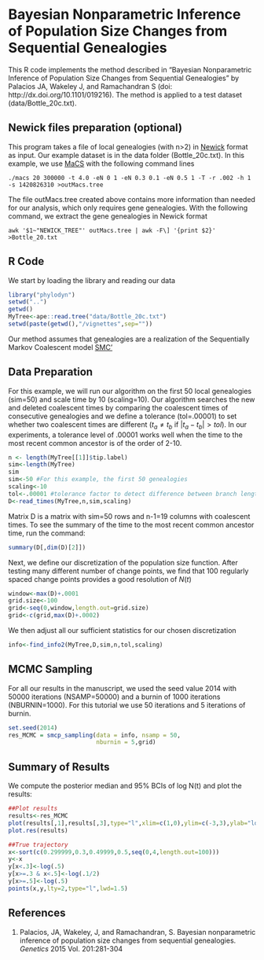 Bayesian Nonparametric Inference of Population Size Changes from Sequential Genealogies
==========================================================================


This R code implements the method described in "Bayesian Nonparametric Inference of Population Size Changes from Sequential Genealogies" by Palacios JA, Wakeley J, and Ramachandran S (doi: http://dx.doi.org/10.1101/019216). The method is applied to a test dataset (data/Bottle_20c.txt).


**Newick files preparation (optional)**
----------------------------

This program takes a file of local genealogies (with n>2) in [Newick](http://evolution.genetics.washington.edu/phylip/newicktree.html) format as input. Our example dataset  is in the data folder (Bottle_20c.txt). In this example, we use [MaCS](https://code.google.com/p/macs/) with the following command lines

```
./macs 20 300000 -t 4.0 -eN 0 1 -eN 0.3 0.1 -eN 0.5 1 -T -r .002 -h 1 -s 1420826310 >outMacs.tree
```
The file outMacs.tree created above contains more information than needed for our analysis, which only requires gene genealogies. With the following command, we extract the gene genealogies in Newick format
```
awk '$1~"NEWICK_TREE"' outMacs.tree | awk -F\] '{print $2}' >Bottle_20.txt
```

**R Code**
---------------
We start by loading the library and reading our data
```r
library("phylodyn")
setwd("..")
getwd()
MyTree<-ape::read.tree("data/Bottle_20c.txt")
setwd(paste(getwd(),"/vignettes",sep=""))
```
Our method assumes that genealogies are a realization of the Sequentially Markov Coalescent model [SMC'](http://bmcgenet.biomedcentral.com/articles/10.1186/1471-2156-7-16)



**Data Preparation**
----------------------

For this example, we will run our algorithm on the first 50 local genealogies (sim=50) and scale time by 10 (scaling=10). Our algorithm searches the new and deleted coalescent times by comparing the coalescent times of consecutive genealogies and we define a tolerance (tol=.00001) to set whether two coalescent times are different ($t_{a} \neq t_{b}$ if $|t_{a}-t_{b}|>tol$). In our experiments, a tolerance level of .00001 works well when the time to the most recent common ancestor is of the order of 2-10. 

```r
n <- length(MyTree[[1]]$tip.label)
sim<-length(MyTree) 
sim
sim<-50 #For this example, the first 50 genealogies
scaling<-10
tol<-.00001 #tolerance factor to detect difference between branch lengths
D<-read_times(MyTree,n,sim,scaling)
```

Matrix D is a matrix with sim=50 rows and n-1=19 columns with coalescent times. To see the summary of the time to the most recent common ancestor time, run the command:

```r
summary(D[,dim(D)[2]])
```

Next, we define our discretization of the population size function. After testing many different number of change points, we find that 100 regularly spaced change points provides a good resolution of $N(t)$

```r
window<-max(D)+.0001
grid.size<-100
grid<-seq(0,window,length.out=grid.size)
grid<-c(grid,max(D)+.0002)
```

We then adjust all our sufficient statistics for our chosen discretization  

```r
info<-find_info2(MyTree,D,sim,n,tol,scaling)
```

**MCMC Sampling**
-----------------------

For all our results in the manuscript, we used the seed value 2014 with 50000 iterations (NSAMP=50000) and a burnin of 1000 iterations (NBURNIN=1000). For this tutorial we use 50 iterations and 5 iterations of burnin. 

```r
set.seed(2014)
res_MCMC = smcp_sampling(data = info, nsamp = 50,
                         nburnin = 5,grid)

```

**Summary of Results**
--------------------------

We compute the posterior median and 95% BCIs of log N(t) and plot the results:

```r

##Plot results
results<-res_MCMC
plot(results[,1],results[,3],type="l",xlim=c(1,0),ylim=c(-3,3),ylab="log N(t)",xlab="No generations",col="white")
plot.res(results)

##True trajectory
x<-sort(c(0.299999,0.3,0.49999,0.5,seq(0,4,length.out=100)))
y<-x
y[x<.3]<-log(.5)
y[x>=.3 & x<.5]<-log(.1/2)
y[x>=.5]<-log(.5)
points(x,y,lty=2,type="l",lwd=1.5)

```  

References
---
1. Palacios, JA, Wakeley, J, and Ramachandran, S. Bayesian nonparametric inference of population size changes from sequential genealogies. *Genetics* 2015 Vol. 201:281-304


